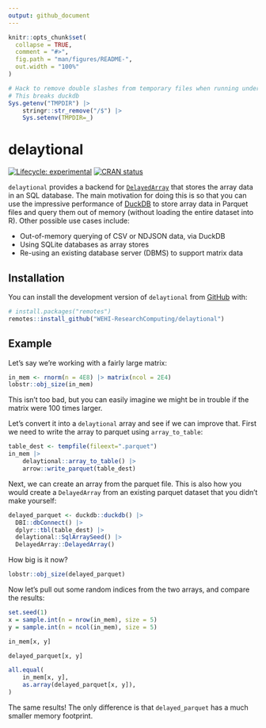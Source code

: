 ```yaml
---
output: github_document
---
```


<!-- README.md is generated from README.Rmd. Please edit that file -->

```r
knitr::opts_chunk$set(
  collapse = TRUE,
  comment = "#>",
  fig.path = "man/figures/README-",
  out.width = "100%"
)

# Hack to remove double slashes from temporary files when running under MacOS
# This breaks duckdb
Sys.getenv("TMPDIR") |>
    stringr::str_remove("/$") |>
    Sys.setenv(TMPDIR=_)
```

# delaytional

<!-- badges: start -->
[![Lifecycle: experimental](https://img.shields.io/badge/lifecycle-experimental-orange.svg)](https://lifecycle.r-lib.org/articles/stages.html#experimental)
[![CRAN status](https://www.r-pkg.org/badges/version/delaytional)](https://CRAN.R-project.org/package=delaytional)
<!-- badges: end -->

`delaytional` provides a backend for [`DelayedArray`](https://bioconductor.org/packages/release/bioc/html/DelayedArray.html)
that stores the array data in an SQL database. The main motivation for doing 
this is so that you can use the impressive performance of [DuckDB](https://duckdb.org/)
to store array data in Parquet files and query them out of memory (without
loading the entire dataset into R). Other possible use cases include:

* Out-of-memory querying of CSV or NDJSON data, via DuckDB
* Using SQLite databases as array stores
* Re-using an existing database server (DBMS) to support matrix data

## Installation

You can install the development version of `delaytional` from [GitHub](https://github.com/) with:

```r
# install.packages("remotes")
remotes::install_github("WEHI-ResearchComputing/delaytional")
```

## Example

Let's say we're working with a fairly large matrix:
```r
in_mem <- rnorm(n = 4E8) |> matrix(ncol = 2E4)
lobstr::obj_size(in_mem)
```

This isn't too bad, but you can easily imagine we might be in trouble if the matrix were 100 times larger.

Let's convert it into a `delaytional` array and see if we can improve that.
First we need to write the array to parquet using `array_to_table`:

```r
table_dest <- tempfile(fileext=".parquet")
in_mem |>
    delaytional::array_to_table() |>
    arrow::write_parquet(table_dest)
```

Next, we can create an array from the parquet file. 
This is also how you would create a `DelayedArray` from an existing parquet
dataset that you didn't make yourself:

```r
delayed_parquet <- duckdb::duckdb() |>
  DBI::dbConnect() |>
  dplyr::tbl(table_dest) |>
  delaytional::SqlArraySeed() |>
  DelayedArray::DelayedArray()
```

How big is it now?

```r
lobstr::obj_size(delayed_parquet)
```

Now let's pull out some random indices from the two arrays, and compare the results:

```r
set.seed(1)
x = sample.int(n = nrow(in_mem), size = 5)
y = sample.int(n = ncol(in_mem), size = 5)
```

```r
in_mem[x, y]
```
```r
delayed_parquet[x, y]
```
```r
all.equal(
    in_mem[x, y],
    as.array(delayed_parquet[x, y]),
)
```

The same results! The only difference is that `delayed_parquet` has a much smaller
memory footprint.
